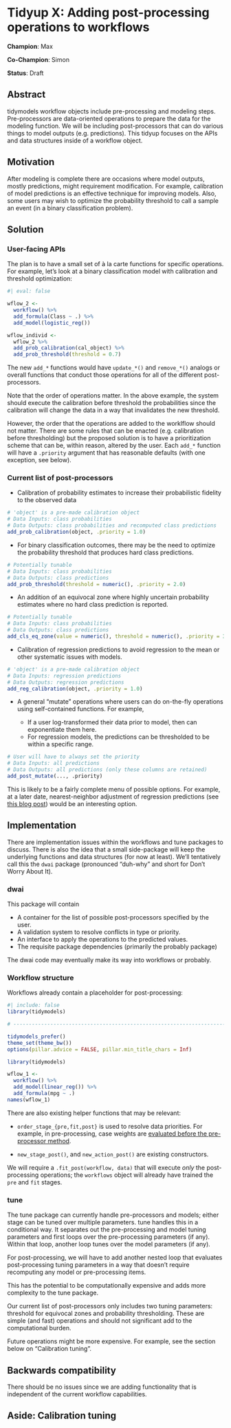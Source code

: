 # Tidyup X: Adding post-processing operations to workflows

**Champion**: Max

**Co-Champion**: Simon

**Status**: Draft

## Abstract

tidymodels workflow objects include pre-processing and modeling steps. Pre-processors are data-oriented operations to prepare the data for the modeling function. We will be including post-processors that can do various things to model outputs (e.g. predictions). This tidyup focuses on the APIs and data structures inside of a workflow object. 


## Motivation

After modeling is complete there are occasions where model outputs, mostly predictions, might requirement modification. For example, calibration of model predictions is an effective technique for improving models. Also, some users may wish to optimize the probability threshold to call a sample an event (in a binary classification problem). 

## Solution

### User-facing APIs

The plan is to have a small set of à la carte functions for specific operations. For example, let's look at a binary classification model with calibration and threshold optimization: 

```r
#| eval: false

wflow_2 <- 
  workflow() %>% 
  add_formula(Class ~ .) %>% 
  add_model(logistic_reg())

wflow_individ <- 
  wflow_2 %>% 
  add_prob_calibration(cal_object) %>% 
  add_prob_threshold(threshold = 0.7)
```

The new `add_*` functions would have `update_*()` and `remove_*()` analogs or overall functions that conduct those operations for all of the different post-processors. 

Note that the order of operations matter. In the above example, the system should execute the calibration before threshold the probabilities since the calibration will change the data in a way that invalidates the new threshold. 

However, the order that the operations are added to the worklflow should not matter. There are some rules that can be enacted (e.g. calibration before thresholding) but  the proposed solution is to have a prioritization scheme that can be, within reason, altered by the user. Each `add_*` function will have a `.priority` argument that has reasonable defaults (with one exception, see below).  

### Current list of post-processors

* Calibration of probability estimates to increase their probabilistic fidelity to the observed data

```r
# 'object' is a pre-made calibration object
# Data Inputs: class probabilities
# Data Outputs: class probabilities and recomputed class predictions
add_prob_calibration(object, .priority = 1.0)
```

* For binary classification outcomes, there may be the need to optimize the probability threshold that produces hard class predictions.

```r
# Potentially tunable
# Data Inputs: class probabilities
# Data Outputs: class predictions
add_prob_threshold(threshold = numeric(), .priority = 2.0)
```

* An addition of an equivocal zone where highly uncertain probability estimates where no hard class prediction is reported. 

```r
# Potentially tunable
# Data Inputs: class probabilities
# Data Outputs: class predictions
add_cls_eq_zone(value = numeric(), threshold = numeric(), .priority = 3.0)
```

* Calibration of regression predictions to avoid regression to the mean or other systematic issues with models.

```r
# 'object' is a pre-made calibration object
# Data Inputs: regression predictions
# Data Outputs: regression predictions
add_reg_calibration(object, .priority = 1.0)
```

* A general "mutate" operations where users can do on-the-fly operations using self-contained functions. For example,

  - If a user log-transformed their data prior to model, then can exponentiate them here. 
  - For regression models, the predictions can be thresholded to be within a specific range. 

```r
# User will have to always set the priority
# Data Inputs: all predictions
# Data Outputs: all predictions (only these columns are retained)
add_post_mutate(..., .priority)
```

This is likely to be a fairly complete menu of possible options. For example, at a later date, nearest-neighbor adjustment of regression predictions (see [this blog post](https://rviews.rstudio.com/2020/05/21/modern-rule-based-models/)) would be an interesting option.

## Implementation

There are implementation issues within the workflows and tune packages to discuss. There is also the idea that a small side-package will keep the underlying functions and data structures (for now at least). We'll tentatively call this the `dwai`  package (pronounced "duh-why" and short for Don't Worry About It).

### dwai

This package will contain

 - A container for the list of possible post-processors specified by the user.
 - A validation system to resolve conflicts in type or priority. 
 - An interface to apply the operations to the predicted values. 
 - The requisite package dependencies (primarily the probably package)
 
The dwai code may eventually make its way into workflows or probably. 

### Workflow structure

Workflows already contain a placeholder for post-processing: 

```r
#| include: false
library(tidymodels)

# ------------------------------------------------------------------------------

tidymodels_prefer()
theme_set(theme_bw())
options(pillar.advice = FALSE, pillar.min_title_chars = Inf)
```

```r
library(tidymodels)

wflow_1 <- 
  workflow() %>% 
  add_model(linear_reg()) %>% 
  add_formula(mpg ~ .)
names(wflow_1)
```

There are also existing helper functions that may be relevant: 

 - `order_stage_{pre,fit,post}` is used to resolve data priorities. For example, in pre-processing, case weights are [evaluated before the pre-processor method](https://github.com/tidymodels/workflows/blob/main/R/action.R#L36:L42). 
 
 - `new_stage_post()`, and `new_action_post()` are existing constructors. 

We will require a `.fit_post(workflow, data)` that will execute _only_ the post-processing operations; the `workflows` object will already have trained the `pre` and `fit` stages. 

### tune

The tune package can currently handle pre-processors and models; either stage can be tuned over multiple parameters. tune handles this in a conditional way. It separates out the pre-processing and model tuning parameters and first loops over the pre-processing parameters (if any). Within that loop, another loop tunes over the model parameters (if any). 

For post-processing, we will have to add another nested loop that evaluates post-processing tuning parameters in a way that doesn't require recomputing any model or pre-processing items. 

This has the potential to be computationally expensive and adds more complexity to the tune package.  

Our current list of post-processors only includes two tuning parameters: threshold for equivocal zones and probability thresholding. These are simple (and fast) operations and should not significant add to the computational burden.

Future operations might be more expensive. For example, see the section below on "Calibration tuning". 

## Backwards compatibility

There should be no issues since we are adding functionality that is independent of the current workflow capabilities.


## Aside: Calibration tuning


